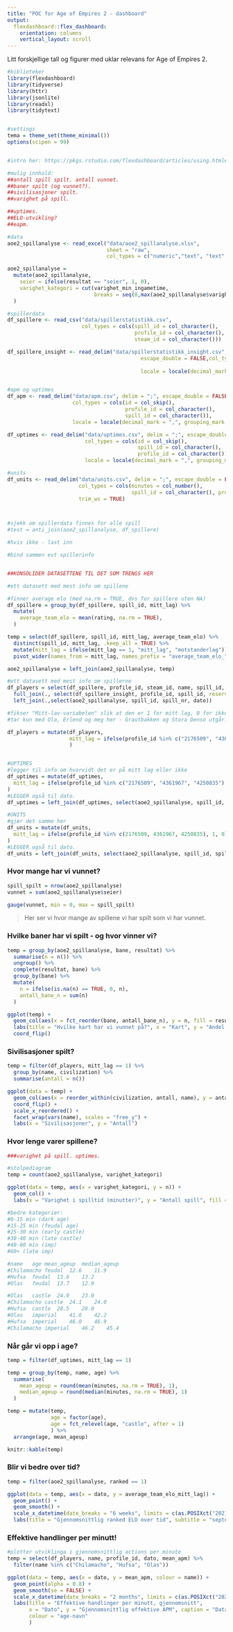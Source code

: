 ```yaml
---
title: "POC for Age of Empires 2 - dashboard"
output: 
  flexdashboard::flex_dashboard:
    orientation: columns
    vertical_layout: scroll
---
```


Litt forskjellige tall og figurer med uklar relevans for Age of Empires 2.

```r
#biblioteker
library(flexdashboard)
library(tidyverse)
library(httr)
library(jsonlite)
library(readxl)
library(tidytext)


#settings
tema = theme_set(theme_minimal())
options(scipen = 99)


#intro her: https://pkgs.rstudio.com/flexdashboard/articles/using.html#overview

#mulig innhold: 
##antall spill spilt. antall vunnet. 
##baner spilt (og vunnet?). 
##sivilisasjoner spilt. 
##varighet på spill. 

##uptimes.
##ELO-utvikling?
##eapm. 

```

```r
#data
aoe2_spillanalyse <- read_excel("data/aoe2_spillanalyse.xlsx", 
                                sheet = "raw", 
                                col_types = c("numeric","text", "text", "date", "text", "text", "numeric", "text", "numeric"))

aoe2_spillanalyse = 
  mutate(aoe2_spillanalyse,
    seier = ifelse(resultat == "seier", 1, 0),
    varighet_kategori = cut(varighet_min_ingametime, 
                            breaks = seq(0,max(aoe2_spillanalyse$varighet_min_ingametime)+20, 20))
  )

#spillerdata
df_spillere <- read_csv("data/spillerstatistikk.csv",
                        col_types = cols(spill_id = col_character(),
                                         profile_id = col_character(), 
                                         steam_id = col_character()))

df_spillere_insight <- read_delim("data/spillerstatistikk_insight.csv", delim = ";",
                                           escape_double = FALSE,col_types = cols(id = col_character(), profile_id = col_character(), 
                                                                                  spill_id = col_character()),
                                           locale = locale(decimal_mark = ",", grouping_mark = "|"), trim_ws = TRUE)


#apm og uptimes
df_apm <- read_delim("data/apm.csv", delim = ";", escape_double = FALSE, 
                     col_types = cols(id = col_skip(),
                                      profile_id = col_character(), 
                                      spill_id = col_character()),
                     locale = locale(decimal_mark = ",", grouping_mark = "|"), trim_ws = TRUE)

df_uptimes <- read_delim("data/uptimes.csv", delim = ";", escape_double = FALSE, 
                         col_types = cols(id = col_skip(),
                                          spill_id = col_character(), 
                                          profile_id = col_character()),
                         locale = locale(decimal_mark = ",", grouping_mark = "|"), trim_ws = TRUE)

#units
df_units <- read_delim("data/units.csv", delim = ";", escape_double = FALSE, 
                       col_types = cols(minutes = col_number(),
                                        spill_id = col_character(), profile_id = col_character()),
                       trim_ws = TRUE)



#sjekk om spillerdata finnes for alle spill
#test = anti_join(aoe2_spillanalyse, df_spillere)

#hvis ikke - last inn 

#bind sammen evt spillerinfo


##KONSOLIDER DATASETTENE TIL DET SOM TRENGS HER

#ett datasett med mest info om spillene

#finner average elo (med na.rm = TRUE, dvs for spillere uten NA)
df_spillere = group_by(df_spillere, spill_id, mitt_lag) %>%
  mutate(
    average_team_elo = mean(rating, na.rm = TRUE),
  )

temp = select(df_spillere, spill_id, mitt_lag, average_team_elo) %>%
  distinct(spill_id, mitt_lag, .keep_all = TRUE) %>%
  mutate(mitt_lag = ifelse(mitt_lag == 1, "mitt_lag", "motstanderlag")) %>%
  pivot_wider(names_from = mitt_lag, names_prefix = "average_team_elo_", values_from = average_team_elo)

aoe2_spillanalyse = left_join(aoe2_spillanalyse, temp)

#ett datasett med mest info om spillerne
df_players = select(df_spillere, profile_id, steam_id, name, spill_id, mitt_lag, antall_spillere_i_match, rating, won) %>%
  full_join(., select(df_spillere_insight, profile_id, spill_id, reserve_name = name, color, civilization, civ_id, type, mean_apm)) %>%
  left_join(.,select(aoe2_spillanalyse, spill_id, spill_nr, dato))

#fikser "Mitt-lav-variabelen" slik at den er 1 for mitt lag, 0 for ikke mitt lag
#tar kun med Ola, Erlend og meg her - Grautbakken og Stora Denso utgår.

df_players = mutate(df_players,
                    mitt_lag = ifelse(profile_id %in% c("2176509", "4361967", "4250835"), 1, 0)
                    )


#UPTIMES
#legger til info om hvorvidt det er på mitt lag eller ikke
df_uptimes = mutate(df_uptimes,
  mitt_lag = ifelse(profile_id %in% c("2176509", "4361967", "4250835"), 1, 0)
)
#LEGGER også til dato.
df_uptimes = left_join(df_uptimes, select(aoe2_spillanalyse, spill_id, spill_nr, dato))

#UNITS
#gjør det samme her
df_units = mutate(df_units,
  mitt_lag = ifelse(profile_id %in% c(2176509, 4361967, 4250835), 1, 0)
)
#LEGGER også til dato.
df_units = left_join(df_units, select(aoe2_spillanalyse, spill_id, spill_nr, dato))
```


### Hvor mange har vi vunnet?

```r
spill_spilt = nrow(aoe2_spillanalyse)
vunnet = sum(aoe2_spillanalyse$seier)

gauge(vunnet, min = 0, max = spill_spilt)
```

> Her ser vi hvor mange av spillene vi har spilt som vi har vunnet. 


### Hvilke baner har vi spilt - og hvor vinner vi?

```r
temp = group_by(aoe2_spillanalyse, bane, resultat) %>%
  summarise(n = n()) %>%
  ungroup() %>%
  complete(resultat, bane) %>%
  group_by(bane) %>%
  mutate(
    n = ifelse(is.na(n) == TRUE, 0, n),
    antall_bane_n = sum(n)
  )

ggplot(temp) +
  geom_col(aes(x = fct_reorder(bane, antall_bane_n), y = n, fill = resultat)) +
  labs(title = "Hvilke kart har vi vunnet på?", x = "Kart", y = "Andel seire") +
  coord_flip()
```


### Sivilisasjoner spilt?

```r
temp = filter(df_players, mitt_lag == 1) %>%
  group_by(name, civilization) %>%
  summarise(antall = n())

ggplot(data = temp) +
  geom_col(aes(x = reorder_within(civilization, antall, name), y = antall)) +
  coord_flip() +
  scale_x_reordered() +
  facet_wrap(vars(name), scales = "free_y") +
  labs(x = "Sivilisasjoner", y = "Antall")

```

### Hvor lenge varer spillene?

```r
###varighet på spill. uptimes.

#stolpediagram
temp = count(aoe2_spillanalyse, varighet_kategori)

ggplot(data = temp, aes(x = varighet_kategori, y = n)) +
  geom_col() +
  labs(x = "Varighet i spilltid (minutter)", y = "Antall spill", fill = "Resultat", title = "Antall spill etter varighet")

#bedre kategorier:
#0-15 min (dark age)
#15-25 min (feudal age)
#25-30 min (early castle)
#30-40 min (late castle)
#40-60 min (imp)
#60+ (late imp)

#name	age	mean_ageup	median_ageup
#Chilamacho	feudal	12.6	11.9
#Hufsa	feudal	13.6	13.2
#Olas	feudal	13.7	12.9

#Olas	castle	24.0	23.0
#Chilamacho	castle	24.1	24.0
#Hufsa	castle	28.5	28.0
#Olas	imperial	41.6	42.2
#Hufsa	imperial	46.0	46.9
#Chilamacho	imperial	46.2	45.4

```

### Når går vi opp i age?

```r
temp = filter(df_uptimes, mitt_lag == 1)

temp = group_by(temp, name, age) %>%
  summarise(
    mean_ageup = round(mean(minutes, na.rm = TRUE), 1),
    median_ageup = round(median(minutes, na.rm = TRUE), 1)
  )

temp = mutate(temp,
              age = factor(age),
              age = fct_relevel(age, "castle", after = 1)
              ) %>%
  arrange(age, mean_ageup)

knitr::kable(temp)
```


### Blir vi bedre over tid?

```r
temp = filter(aoe2_spillanalyse, ranked == 1)

ggplot(data = temp, aes(x = dato, y = average_team_elo_mitt_lag)) +
  geom_point() +
  geom_smooth() +
  scale_x_datetime(date_breaks = "6 weeks", limits = c(as.POSIXct("2021-08-16"), as.POSIXct("2022-04-16"))) +
  labs(title = "Gjennomsnittlig ranked ELO over tid", subtitle = "september 2021 - mars 2022", x = "Dato", y = "Gjennomsnittlig ELO")
```


### Effektive handlinger per minutt!


```r
#plotter utviklinga i gjennomsnittlig actions per minute
temp = select(df_players, name, profile_id, dato, mean_apm) %>%
  filter(name %in% c("Chilamacho", "Hufsa", "Olas"))

ggplot(data = temp, aes(x = dato, y = mean_apm, colour = name)) +
  geom_point(alpha = 0.8) +
  geom_smooth(se = FALSE) +
  scale_x_datetime(date_breaks = "2 months", limits = c(as.POSIXct("2021-05-16"), as.POSIXct("2022-04-16"))) +
  labs(title = "Effektive handlinger per minutt, gjennomsnitt", 
       x = "Dato", y = "Gjennomsnittlig effektive APM", caption = "Data: Aoe2insights.com",
       colour = "age-navn"
       )


```
